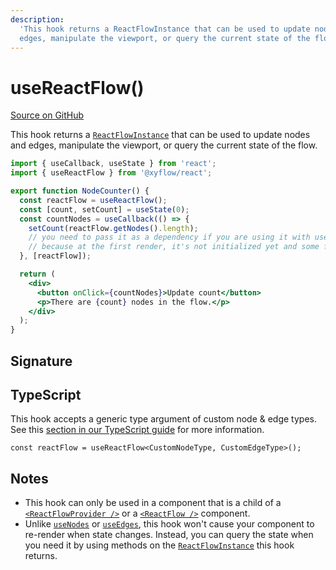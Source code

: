 ```yaml
---
description:
  'This hook returns a ReactFlowInstance that can be used to update nodes and
  edges, manipulate the viewport, or query the current state of the flow.'
---
```


# useReactFlow()

[Source on GitHub](https://github.com/xyflow/xyflow/blob/main/packages/react/src/hooks/useReactFlow.ts)

This hook returns a [`ReactFlowInstance`](/api-reference/types/react-flow-instance) that can
be used to update nodes and edges, manipulate the viewport, or query the current
state of the flow.

```jsx
import { useCallback, useState } from 'react';
import { useReactFlow } from '@xyflow/react';

export function NodeCounter() {
  const reactFlow = useReactFlow();
  const [count, setCount] = useState(0);
  const countNodes = useCallback(() => {
    setCount(reactFlow.getNodes().length);
    // you need to pass it as a dependency if you are using it with useEffect or useCallback
    // because at the first render, it's not initialized yet and some functions might not work.
  }, [reactFlow]);

  return (
    <div>
      <button onClick={countNodes}>Update count</button>
      <p>There are {count} nodes in the flow.</p>
    </div>
  );
}
```

## Signature

<APIDocs functionName="useReactFlow" />

## TypeScript

This hook accepts a generic type argument of custom node & edge types. See this
[section in our TypeScript guide](/learn/advanced-use/typescript#nodetype-edgetype-unions) for more information.

```tsx
const reactFlow = useReactFlow<CustomNodeType, CustomEdgeType>();
```

## Notes

- This hook can only be used in a component that is a child of a
  [`<ReactFlowProvider />`](/api-reference/react-flow-provider) or a
  [`<ReactFlow />`](/api-reference/react-flow) component.
- Unlike [`useNodes`](/api-reference/hooks/use-nodes) or [`useEdges`](/api-reference/hooks/use-edges), this hook won't
  cause your component to re-render when state changes. Instead, you can query
  the state when you need it by using methods on the [`ReactFlowInstance`](/api-reference/types/react-flow-instance)
  this hook returns.
